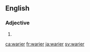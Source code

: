 ==English==

===Adjective===
{{head|en|adjective comparative form}}

# {{en-comparative of|wary}}

[[ca:warier]]
[[fr:warier]]
[[ja:warier]]
[[sv:warier]]